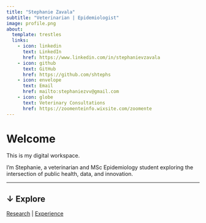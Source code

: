 ```yaml
---
title: "Stephanie Zavala"
subtitle: "Veterinarian | Epidemiologist"
image: profile.png
about:
  template: trestles
  links:
    - icon: linkedin
      text: LinkedIn
      href: https://www.linkedin.com/in/stephanievzavala
    - icon: github
      text: GitHub
      href: https://github.com/shtephs
    - icon: envelope
      text: Email
      href: mailto:stephaniezvv@gmail.com
    - icon: globe
      text: Veterinary Consultations
      href: https://zoomenteinfo.wixsite.com/zoomente
---
```


# Welcome

This is my digital workspace.

I'm Stephanie, a veterinarian and MSc Epidemiology student exploring the intersection of public health, data, and innovation.

------------------------------------------------------------------------

## ↓ Explore

[Research](projects.qmd) \| [Experience](cv.qmd)\
